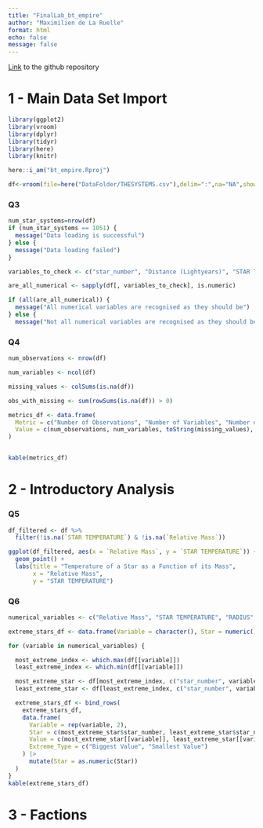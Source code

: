 ```yaml
---
title: "FinalLab_bt_empire"
author: "Maximilien de La Ruelle"
format: html
echo: false
message: false
---
```


[Link](https://github.com/max8471/bt_empire) to the github repository

# 1 - Main Data Set Import
```r
library(ggplot2)
library(vroom)
library(dplyr)
library(tidyr)
library(here)
library(knitr)
```

```r
here::i_am("bt_empire.Rproj")
```

```r
df<-vroom(file=here("DataFolder/THESYSTEMS.csv"),delim=":",na="NA",show_col_types=FALSE)
```

### Q3
```r
num_star_systems=nrow(df)
if (num_star_systems == 1051) {
  message("Data loading is successful")
} else {
  message("Data loading failed")
}
```

```r
variables_to_check <- c("star_number", "Distance (Lightyears)", "STAR TEMPERATURE", "Relative Mass", "RADIUS", "relative luminosity")

are_all_numerical <- sapply(df[, variables_to_check], is.numeric)

if (all(are_all_numerical)) {
  message("All numerical variables are recognised as they should be")
} else {
  message("Not all numerical variables are recognised as they should be")}
```
### Q4
```r
num_observations <- nrow(df)

num_variables <- ncol(df)

missing_values <- colSums(is.na(df))

obs_with_missing <- sum(rowSums(is.na(df)) > 0)

metrics_df <- data.frame(
  Metric = c("Number of Observations", "Number of Variables", "Number of Missing Values (per variable)", "Number of Observations with at Least One Missing Value"),
  Value = c(num_observations, num_variables, toString(missing_values), obs_with_missing)
)


kable(metrics_df)
```

# 2 - Introductory Analysis

### Q5
```r
df_filtered <- df %>%
  filter(!is.na(`STAR TEMPERATURE`) & !is.na(`Relative Mass`))

ggplot(df_filtered, aes(x = `Relative Mass`, y = `STAR TEMPERATURE`)) +
  geom_point() +
  labs(title = "Temperature of a Star as a Function of its Mass",
       x = "Relative Mass",
       y = "STAR TEMPERATURE")
```
### Q6
```r
numerical_variables <- c("Relative Mass", "STAR TEMPERATURE", "RADIUS", "relative luminosity")

extreme_stars_df <- data.frame(Variable = character(), Star = numeric(), Value = numeric(), Extreme_Type = character(), stringsAsFactors = FALSE)

for (variable in numerical_variables) {

  most_extreme_index <- which.max(df[[variable]])
  least_extreme_index <- which.min(df[[variable]])

  most_extreme_star <- df[most_extreme_index, c("star_number", variable)]
  least_extreme_star <- df[least_extreme_index, c("star_number", variable)]

  extreme_stars_df <- bind_rows(
    extreme_stars_df,
    data.frame(
      Variable = rep(variable, 2),
      Star = c(most_extreme_star$star_number, least_extreme_star$star_number),
      Value = c(most_extreme_star[[variable]], least_extreme_star[[variable]]),
      Extreme_Type = c("Biggest Value", "Smallest Value")
    ) |>
      mutate(Star = as.numeric(Star))
  )
}
kable(extreme_stars_df)
```

# 3 - Factions
```r

```

